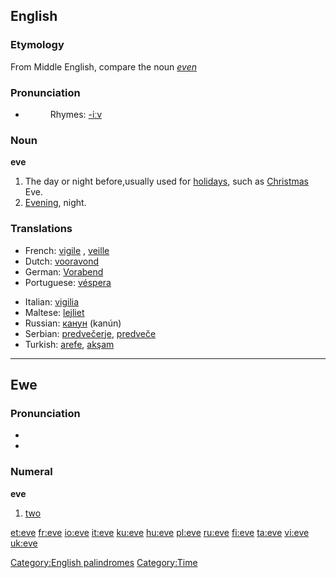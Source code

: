 {{see|Eve}}
==English==

===Etymology===
From Middle English, compare the noun ''[[even]]''

===Pronunciation===
*{{audio|en-us-eve.ogg|Audio (US)}}
*:Rhymes: [[Rhymes:English:-iːv|-iːv]]

===Noun===
'''eve'''

# The day or night before,usually used for [[holiday]]s, such as [[Christmas]] Eve.
# [[Evening]], night.

===Translations===
{{rfc-level|Translations at L3+ (AutoFormat would have corrected level of Translations)}}

{{trans-top|day or night before}}
*French: [[vigile]] {{f}}, [[veille]] {{f}}
*Dutch: [[vooravond]]
*German: [[Vorabend]] {{m}}
*Portuguese: [[véspera]] {{f}}
{{trans-mid}}
*Italian: [[vigilia]] {{f}}
*Maltese: [[lejliet]]
*Russian: [[канун]] {{m}} (kanún)
*Serbian: [[predvečerje]], [[predveče]]
*Turkish: [[arefe]], [[akşam]]
{{trans-bottom}}

[[Category:English palindromes]]
[[Category:Time]]

----

==Ewe==

===Pronunciation===
*{{IPA|/ˈeve/}}
*{{SAMPA|/"EvE/}}

===Numeral===
'''eve'''

# {{cardinal|lang=ee}} [[two]]

[[et:eve]]
[[fr:eve]]
[[io:eve]]
[[it:eve]]
[[ku:eve]]
[[hu:eve]]
[[pl:eve]]
[[ru:eve]]
[[fi:eve]]
[[ta:eve]]
[[vi:eve]]
[[uk:eve]]